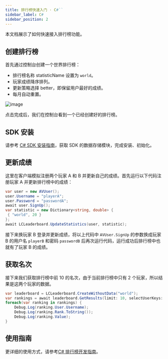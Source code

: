 ```yaml
---
title: 排行榜快速入门 · C#``
sidebar_label: C#
sidebar_position: 2
---
```


本文档展示了如何快速接入排行榜功能。

## 创建排行榜

首先通过控制台创建一个世界排行榜：

* 排行榜名称 statisticName 设置为 `world`。
* 玩家成绩降序排列。
* 更新策略选择 better，即保留用户最好的成绩。
* 每月自动重置。

![image](/img/leaderboard/create-leaderboard.png)

点击完成后，我们在控制台看到一个已经创建好的排行榜。

## SDK 安装

请参考 [C# SDK 安装指南](/sdk/storage/guide/setup-dotnet/)，获取 SDK 的数据存储模块，完成安装、初始化。

## 更新成绩

这里在客户端模拟注册两个玩家 A 和 B 并更新自己的成绩。首先运行以下代码注册玩家 A 并更新排行榜中的成绩：

```c#
var user = new AVUser();
user.Username = "playerA";
user.Password = "passwordA";
await user.SignUp();
var statistic = new Dictionary<string, double> {
 { "world", 20 }
};
await LCLeaderboard.UpdateStatistics(user, statistic);
```

接下来换玩家 B 登录并更新成绩，将以上代码中 `AVUser.SignUp` 的参数换成玩家 B 的用户名 `playerB` 和密码 `passwordB` 后再次运行代码，运行成功后排行榜中也就有了玩家 B 的成绩。

## 获取名次

接下来我们获取排行榜中前 10 的名次，由于当前排行榜中只有 2 个玩家，所以结果是这两个玩家的数据。

```c#
var leaderboard = LCLeaderboard.CreateWithoutData("world");
var rankings = await leaderboard.GetResults(limit: 10, selectUserKeys: new List<string> {"username", "age"});
foreach(var ranking in rankings) {
    Debug.Log(ranking.User.Username);
    Debug.Log(ranking.Rank.ToString());
    Debug.Log(ranking.Value);
}
```

## 使用指南

更详细的使用方式，请参考[C# 排行榜开发指南](/sdk/leaderboard/guide/dotnet/)。

